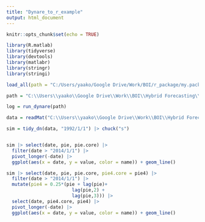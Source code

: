 ```yaml
---
title: "Dynare_to_r_example"
output: html_document
---
```


```r
knitr::opts_chunk$set(echo = TRUE)
```

```r


library(R.matlab)
library(tidyverse)
library(devtools)
library(matlabr)
library(stringr)
library(stringi)

load_all(path = "C:/Users/yaako/Google Drive/Work/BOI/r_package/my.package")

path = "C:\\Users\\yaako\\Google Drive\\Work\\BOI\\Hybrid Forecasting\\dfm\\m_mod\\estimated\\calibrated_9_u.mod"

log = run_dynare(path)

data = readMat("C:\\Users\\yaako\\Google Drive\\Work\\BOI\\Hybrid Forecasting\\dfm\\m_mod\\estimated\\calibrated_9_u_results.mat")

sim = tidy_dn(data, "1992/1/1") |> chuck("s")


sim |> select(date, pie, pie.core) |>
  filter(date > "2014/1/1") |> 
  pivot_longer(-date) |> 
  ggplot(aes(x = date, y = value, color = name)) + geom_line()

sim |> select(date, pie, pie.core, pie4.core = pie4) |>
  filter(date > "2014/1/1") |> 
  mutate(pie4 = 0.25*(pie + lag(pie)+
                        lag(pie,2) + 
                        lag(pie,3))) |> 
  select(date, pie4.core, pie4) |>
  pivot_longer(-date) |> 
  ggplot(aes(x = date, y = value, color = name)) + geom_line()


```
